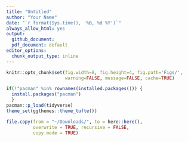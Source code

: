 ```yaml
---
title: "Untitled"
author: "Your Name"
date: "`r format(Sys.time(), '%B, %d %Y')`"
always_allow_html: yes
output:
  github_document: 
  pdf_document: default
editor_options: 
  chunk_output_type: inline
---
```


```r
knitr::opts_chunk$set(fig.width=8, fig.height=4, fig.path='Figs/',
                      warning=FALSE, message=FALSE, cache=TRUE)
```

```r
if(!"pacman" %in% rownames(installed.packages())) {
  install.packages("pacman")
  }
pacman::p_load(tidyverse)
theme_set(ggthemes::theme_tufte())
```

```r
file.copy(from = "~/Downloads/", to = here::here(), 
          overwrite = TRUE, recursive = FALSE, 
          copy.mode = TRUE)
```

